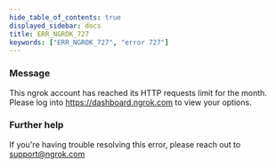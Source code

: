 ```yaml
---
hide_table_of_contents: true
displayed_sidebar: docs
title: ERR_NGROK_727
keywords: ["ERR_NGROK_727", "error 727"]
---
```


### Message

This ngrok account has reached its HTTP requests limit for the month. Please log into https://dashboard.ngrok.com to view your options.

### Further help

If you're having trouble resolving this error, please reach out to [support@ngrok.com](mailto:support@ngrok.com?subject=Help%20with%20ERR_NGROK_727)
